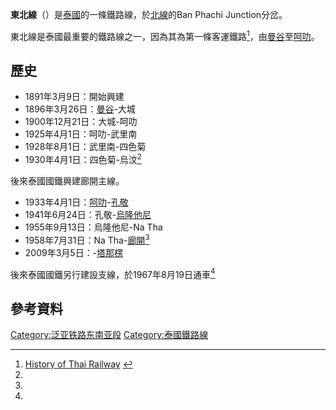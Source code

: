 {{Infobox rail line
| name                            = 東北線
| color                           = {{rcr|SRT|Northeastern}}
| image                           = Ubolstation.jpg
| image_width                     = 300
| image_alt                       = 
| caption                         = 烏汶站，烏汶主線的終點站
| type                            = [[城際鐵路|城際鐵路]]
| system                          = 
| status                          = 
| locale                          = {{THA}}[[大城府|大城府]]、[[沙拉武里府|沙拉武里府]]、[[那空叻差是瑪府|那空叻差是瑪府]]、[[武里南府|武里南府]]、[[素林府|素林府]]、[[四色菊府|四色菊府]]、[[烏汶府|烏汶府]]、[[華富里府|華富里府]]、[[猜也蓬府|猜也蓬府]]、[[孔敬府|孔敬府]]、[[烏隆府|烏隆府]]、[[廊開府|廊開府]]
| start                           = 烏汶、[[塔納楞車站|塔納楞]]
| end                             = 主線：Ban Klong Luk Border、Ban Phlu Ta Luang、Kaeng Khoi<br/>支線：Map Taphut、Laem Chabang Deep Sea Port、Maenam、Lat Krabang ICD
| stations                        = 
| routes                          = 3：
* [[Aranyaprathet_Main_Line|Aranyaprathet Main Line]]
* [[Ban_Phlu_Ta_Luang_Main_Line|Ban Phlu Ta Luang Main Line]]
* [[Phra_Phutthachai_Line|Phra Phutthachai Line]]
| daily_ridership                 = 
| open                            = 1896年3月26日
| close                           = 
| owner                           = [[泰國國家鐵路局|泰國國家鐵路局]]
| operator                        = 
| character                       = 
| depot                           = 目甲訕車廠
| stock                           = 
| linelength                      = 575 km (乌汶线)<br> 627 km (廊开线)
| tracklength                     = 
| tracks                          = 
| gauge                           = 1,000 mm
| minradius                       = 
| racksystem                      = 
| routenumber                     = 
| electrification                 = 
| speed                           = 
| elevation                       = 
| website                         = 
| map                             = 
| map_state                       = 
}}
'''東北線'''（{{lang-th|ทางรถไฟสายตะวันออกเฉียงเหนือ}}）是[[泰國|泰國]]的一條鐵路線，於[[北線_(泰國)|北線]]的Ban Phachi Junction分岔。

東北線是泰國最重要的鐵路線之一，因為其為第一條客運鐵路<ref name="rftdotcom">[http://portal.rotfaithai.com/modules.php?name=Content&pa=showpage&pid=17 History of Thai Railway] {{Wayback|url=http://portal.rotfaithai.com/modules.php?name=Content&pa=showpage&pid=17 |date=20181123182935 }} {{in lang|th}}</ref>，由[[曼谷|曼谷]]至[[呵叻|呵叻]]。

== 歷史 ==
* 1891年3月9日：開始興建
* 1896年3月26日：[[曼谷|曼谷]]-大城
* 1900年12月21日：大城-呵叻
* 1925年4月1日：呵叻-武里南
* 1928年8月1日：武里南-四色菊
* 1930年4月1日：四色菊-烏汶<ref name="rftdotcom"/>

後來泰國國鐵興建廊開主線。
* 1933年4月1日：[[呵叻|呵叻]]-[[孔敬|孔敬]]
* 1941年6月24日：孔敬-[[烏隆他尼|烏隆他尼]]
* 1955年9月13日：烏隆他尼-Na Tha
* 1958年7月31日：Na Tha-[[廊開|廊開]]<ref name="rftdotcom"/>
* 2009年3月5日：{{link-en|廊开站|Nong Khai railway station|廊開}}-[[塔納楞站|塔那楞]]

後來泰國國鐵另行建設支線，於1967年8月19日通車<ref name="rftdotcom"/>

== 參考資料 ==
{{Reflist}}
{{昆明－新加坡铁路}}

[[Category:泛亚铁路东南亚段|Category:泛亚铁路东南亚段]]
[[Category:泰國鐵路線|Category:泰國鐵路線]]